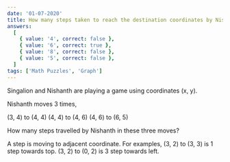 ```yaml
---
date: '01-07-2020'
title: How many steps taken to reach the destination coordinates by Nishanth?
answers:
  [
    { value: '4', correct: false },
    { value: '6', correct: true },
    { value: '8', correct: false },
    { value: '5', correct: false },
  ]
tags: ['Math Puzzles', 'Graph']
---
```


Singalion and Nishanth are playing a game using coordinates (x, y).

Nishanth moves 3 times,

(3, 4) to (4, 4)
(4, 4) to (4, 6)
(4, 6) to (6, 5)

How many steps travelled by Nishanth in these three moves?

A step is moving to adjacent coordinate.
For examples,
(3, 2) to (3, 3) is 1 step towards top.
(3, 2) to (0, 2) is 3 step towards left.

